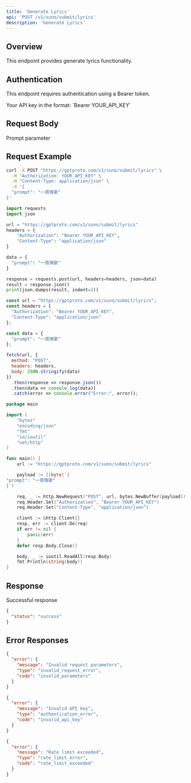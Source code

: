 ```yaml
---
title: 'Generate Lyrics'
api: 'POST /v1/suno/submit/lyrics'
description: 'Generate Lyrics'
---
```


## Overview

This endpoint provides generate lyrics functionality.

## Authentication

This endpoint requires authentication using a Bearer token.

<ParamField header="Authorization" type="string" required>
  Your API key in the format: `Bearer YOUR_API_KEY`
</ParamField>

## Request Body

<ParamField body="prompt" type="string" required>
  Prompt parameter
</ParamField>

## Request Example

<CodeGroup>

```bash cURL
curl -X POST "https://gptproto.com/v1/suno/submit/lyrics" \
  -H "Authorization: YOUR_API_KEY" \
  -H "Content-Type: application/json" \
  -d '{
  "prompt": "一首情歌"
}'
```

```python Python
import requests
import json

url = "https://gptproto.com/v1/suno/submit/lyrics"
headers = {
    "Authorization": "Bearer YOUR_API_KEY",
    "Content-Type": "application/json"
}

data = {
  "prompt": "一首情歌"
}

response = requests.post(url, headers=headers, json=data)
result = response.json()
print(json.dumps(result, indent=2))
```

```javascript JavaScript
const url = "https://gptproto.com/v1/suno/submit/lyrics";
const headers = {
  "Authorization": "Bearer YOUR_API_KEY",
  "Content-Type": "application/json"
};

const data = {
  "prompt": "一首情歌"
};

fetch(url, {
  method: "POST",
  headers: headers,
  body: JSON.stringify(data)
})
  .then(response => response.json())
  .then(data => console.log(data))
  .catch(error => console.error("Error:", error));
```

```go Go
package main

import (
    "bytes"
    "encoding/json"
    "fmt"
    "io/ioutil"
    "net/http"
)

func main() {
    url := "https://gptproto.com/v1/suno/submit/lyrics"

    payload := []byte(`{
"prompt": "一首情歌"
}`)

    req, _ := http.NewRequest("POST", url, bytes.NewBuffer(payload))
    req.Header.Set("Authorization", "Bearer YOUR_API_KEY")
    req.Header.Set("Content-Type", "application/json")

    client := &http.Client{}
    resp, err := client.Do(req)
    if err != nil {
        panic(err)
    }
    defer resp.Body.Close()

    body, _ := ioutil.ReadAll(resp.Body)
    fmt.Println(string(body))
}
```

</CodeGroup>

## Response

<ResponseField name="Success" type="200">
  Successful response

```json
{
  "status": "success"
}
```
</ResponseField>

## Error Responses

<ResponseExample>

```json 400 - Bad Request
{
  "error": {
    "message": "Invalid request parameters",
    "type": "invalid_request_error",
    "code": "invalid_parameters"
  }
}
```

```json 401 - Unauthorized
{
  "error": {
    "message": "Invalid API key",
    "type": "authentication_error",
    "code": "invalid_api_key"
  }
}
```

```json 429 - Rate Limit Exceeded
{
  "error": {
    "message": "Rate limit exceeded",
    "type": "rate_limit_error",
    "code": "rate_limit_exceeded"
  }
}
```

</ResponseExample>

